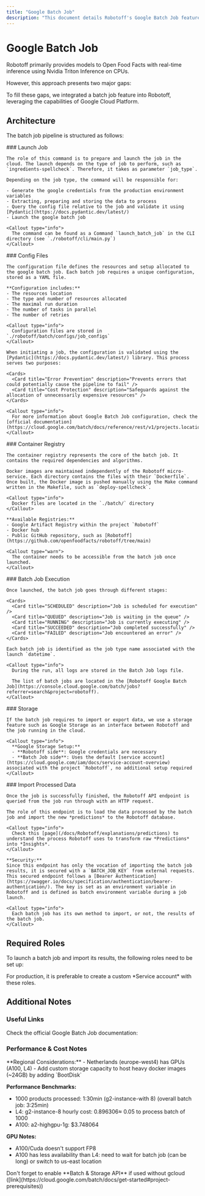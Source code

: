 ```yaml
---
title: "Google Batch Job"
description: "This document details Robotoff's Google Batch Job feature, which processes large product volumes using cloud resources. It covers the architecture, including job launching, configuration files, container registry, batch job stages, storage, and importing processed data, along with roles and additional notes."
---
```



# Google Batch Job

Robotoff primarily provides models to Open Food Facts with real-time inference using Nvidia Triton Inference on CPUs.

However, this approach presents two major gaps:

<Cards>
  <Card
    title="Volume Processing"
    description="Challenges in processing large volumes of products during extended job runs"
  />
  <Card
    title="Resource Limitations"
    description="Limited access to larger computing resources, such as GPUs or multi-CPU setups"
  />
</Cards>

To fill these gaps, we integrated a batch job feature into Robotoff, leveraging the capabilities of Google Cloud Platform.

## Architecture

<AnimatedSvg
  src="../assets/batch_job_robotoff.svg"
  alt="Robotoff Architecture"
/>

The batch job pipeline is structured as follows:

<Steps>
  <Step>
    ### Launch Job

    The role of this command is to prepare and launch the job in the cloud. The launch depends on the type of job to perform, such as `ingredients-spellcheck`. Therefore, it takes as parameter `job_type`.

    Depending on the job type, the command will be responsible for:

    - Generate the google credentials from the production environment variables
    - Extracting, preparing and storing the data to process
    - Query the config file relative to the job and validate it using [Pydantic](https://docs.pydantic.dev/latest/)
    - Launch the google batch job

    <Callout type="info">
      The command can be found as a Command `launch_batch_job` in the CLI directory (see `./robotoff/cli/main.py`)
    </Callout>

  </Step>

  <Step>
    ### Config Files

    The configuration file defines the resources and setup allocated to the google batch job. Each batch job requires a unique configuration, stored as a YAML file.

    **Configuration includes:**
    - The resources location
    - The type and number of resources allocated
    - The maximal run duration
    - The number of tasks in parallel
    - The number of retries

    <Callout type="info">
      Configuration files are stored in `./robotoff/batch/configs/job_configs`
    </Callout>

    When initiating a job, the configuration is validated using the [Pydantic](https://docs.pydantic.dev/latest/) library. This process serves two purposes:

    <Cards>
      <Card title="Error Prevention" description="Prevents errors that could potentially cause the pipeline to fail" />
      <Card title="Cost Protection" description="Safeguards against the allocation of unnecessarily expensive resources" />
    </Cards>

    <Callout type="info">
      For more information about Google Batch Job configuration, check the [official documentation](https://cloud.google.com/batch/docs/reference/rest/v1/projects.locations.jobs).
    </Callout>

  </Step>

  <Step>
    ### Container Registry

    The container registry represents the core of the batch job. It contains the required dependencies and algorithms.

    Docker images are maintained independently of the Robotoff micro-service. Each directory contains the files with their `Dockerfile`. Once built, the Docker image is pushed manually using the Make command written in the Makefile, such as `deploy-spellcheck`.

    <Callout type="info">
      Docker files are located in the `./batch/` directory
    </Callout>

    **Available Registries:**
    - Google Artifact Registry within the project `Robotoff`
    - Docker hub
    - Public GitHub repository, such as [Robotoff](https://github.com/openfoodfacts/robotoff/tree/main)

    <Callout type="warn">
      The container needs to be accessible from the batch job once launched.
    </Callout>

  </Step>

  <Step>
    ### Batch Job Execution

    Once launched, the batch job goes through different stages:

    <Cards>
      <Card title="SCHEDULED" description="Job is scheduled for execution" />
      <Card title="QUEUED" description="Job is waiting in the queue" />
      <Card title="RUNNING" description="Job is currently executing" />
      <Card title="SUCCEEDED" description="Job completed successfully" />
      <Card title="FAILED" description="Job encountered an error" />
    </Cards>

    Each batch job is identified as the job type name associated with the launch `datetime`.

    <Callout type="info">
      During the run, all logs are stored in the Batch Job logs file.

      The list of batch jobs are located in the [Robotoff Google Batch Job](https://console.cloud.google.com/batch/jobs?referrer=search&project=robotoff).
    </Callout>

  </Step>

  <Step>
    ### Storage

    If the batch job requires to import or export data, we use a storage feature such as Google Storage as an interface between Robotoff and the job running in the cloud.

    <Callout type="info">
      **Google Storage Setup:**
      - **Robotoff side**: Google credentials are necessary
      - **Batch Job side**: Uses the default [service account](https://cloud.google.com/iam/docs/service-account-overview) associated with the project `Robotoff`, no additional setup required
    </Callout>

  </Step>

  <Step>
    ### Import Processed Data

    Once the job is successfully finished, the Robotoff API endpoint is queried from the job run through with an HTTP request.

    The role of this endpoint is to load the data processed by the batch job and import the new *predictions* to the Robotoff database.

    <Callout type="info">
      Check this [page](/docs/Robotoff/explanations/predictions) to understand the process Robotoff uses to transform raw *Predictions* into *Insights*.
    </Callout>

    **Security:**
    Since this endpoint has only the vocation of importing the batch job results, it is secured with a `BATCH_JOB_KEY` from external requests. This secured endpoint follows a [Bearer Authentication](https://swagger.io/docs/specification/authentication/bearer-authentication/). The key is set as an environment variable in Robotoff and is defined as batch environment variable during a job launch.

    <Callout type="info">
      Each batch job has its own method to import, or not, the results of the batch job.
    </Callout>

  </Step>
</Steps>

## Required Roles

To launch a batch job and import its results, the following roles need to be set up:

<Cards>
  <Card
    title="Artifact Registry Editor"
    description="Push Docker Image to the project image registry"
  />
  <Card title="Batch Job Editor" description="Manage batch job operations" />
  <Card
    title="Service Account User"
    description="Use service accounts for job execution"
  />
  <Card title="Storage Admin" description="Manage storage resources" />
</Cards>

<Callout type="warn">
  For production, it is preferable to create a custom *Service account* with
  these roles.
</Callout>

## Additional Notes

### Useful Links

Check the official Google Batch Job documentation:

<Cards>
  <Card
    title="Batch Job"
    href="https://cloud.google.com/batch/docs/get-started"
    description="Get started with Google Batch Job"
  />
  <Card
    title="Python API"
    href="https://cloud.google.com/python/docs/reference/batch/latest"
    description="Google Batch Job Python API reference"
  />
  <Card
    title="Python Examples"
    href="https://github.com/GoogleCloudPlatform/python-docs-samples/tree/main/batch"
    description="Batch job with Python examples"
  />
</Cards>

### Performance & Cost Notes

<Callout type="info">
  **Regional Considerations:** - Netherlands (europe-west4) has GPUs (A100, L4)
  - Add custom storage capacity to host heavy docker images (~24GB) by adding
  `BootDisk`
</Callout>

**Performance Benchmarks:**

- 1000 products processed: 1:30min (g2-instance-with 8) (overall batch job: 3:25min)
- L4: g2-instance-8 hourly cost: $0.896306 ≈ ~$0.05 to process batch of 1000
- A100: a2-highgpu-1g: $3.748064

**GPU Notes:**

- A100/Cuda doesn't support FP8
- A100 has less availability than L4: need to wait for batch job (can be long) or switch to us-east location

<Callout type="warn">
  Don't forget to enable **Batch & Storage API** if used without gcloud
  ([link](https://cloud.google.com/batch/docs/get-started#project-prerequisites))
</Callout>
